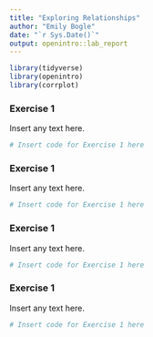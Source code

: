 ```yaml
---
title: "Exploring Relationships"
author: "Emily Bogle"
date: "`r Sys.Date()`"
output: openintro::lab_report
---
```


```r
library(tidyverse)
library(openintro)
library(corrplot)
```

### Exercise 1

Insert any text here.

```r
# Insert code for Exercise 1 here
```

### Exercise 1

Insert any text here.

```r
# Insert code for Exercise 1 here
```

### Exercise 1

Insert any text here.

```r
# Insert code for Exercise 1 here
```

### Exercise 1

Insert any text here.

```r
# Insert code for Exercise 1 here
```

